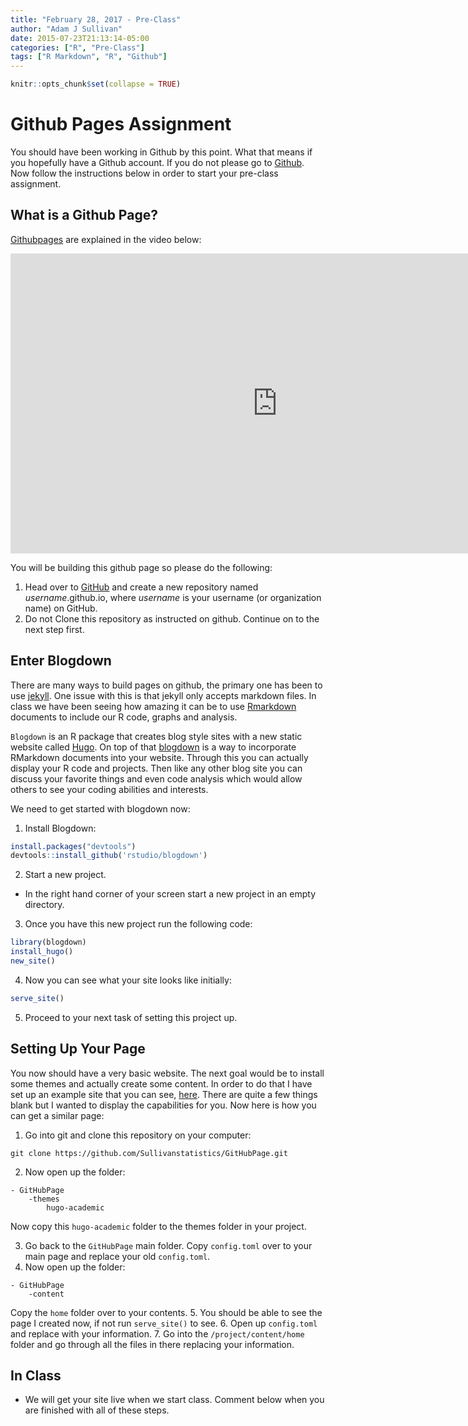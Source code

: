 ```yaml
---
title: "February 28, 2017 - Pre-Class"
author: "Adam J Sullivan"
date: 2015-07-23T21:13:14-05:00
categories: ["R", "Pre-Class"]
tags: ["R Markdown", "R", "Github"]
---
```


```r
knitr::opts_chunk$set(collapse = TRUE)
```


# Github Pages Assignment


You should have been working in Github by this point. What that means if you hopefully have a Github account. If you do not please go to [Github](https://github.com/join). Now follow the instructions below in order to start your pre-class assignment. 


## What is a Github Page?

[Githubpages](https://pages.github.com/) are explained in the video below:



<iframe width="853" height="480" src="https://www.youtube.com/embed/2MsN8gpT6jY" frameborder="0" allowfullscreen></iframe>


You will be building this github page so please do the following:


1. Head over to [GitHub](www.github.com) and create a new repository named *username*.github.io, where *username* is your username (or organization name) on GitHub.
2. Do not Clone this repository as instructed on github. Continue on to the next step first.


## Enter Blogdown

There are many ways to build pages on github, the primary one has been to use [jekyll](https://help.github.com/articles/about-github-pages-and-jekyll/). One issue with this is that jekyll only accepts markdown files. In class we have been seeing how amazing it can be to use [Rmarkdown](http://rmarkdown.rstudio.com) documents to include our R code, graphs and analysis. 

`Blogdown` is an R package that creates blog style sites with a new static website called [Hugo](https://gohugo.io/). On top of that [blogdown](https://github.com/rstudio/blogdown) is a way to incorporate RMarkdown documents into your website. Through this you can actually display your R code and projects. Then like any other blog site you can discuss your favorite things and even code analysis which would allow others to see your coding abilities and interests. 


We need to get started with blogdown now:

1. Install Blogdown:

```r
install.packages("devtools")
devtools::install_github('rstudio/blogdown')
```

2. Start a new project.
  - In the right hand corner of your screen start a new project in an empty directory. 

3.  Once you have this new project run the following code:

```r
library(blogdown)
install_hugo()
new_site()
```

4. Now you can see what your site looks like initially:

```r
serve_site()
```

5. Proceed to your next task of setting this project up. 




## Setting Up Your Page


You now should have a very basic website. The next goal would be to install some themes and actually create some content. In order to do that I have set up an example site that you can see, [here](https://www.sullivanstatistics.com/). There are quite a few things blank but I wanted to display the capabilities for you. Now here is how you can get a similar page:


1. Go into git and clone this repository on your computer:
```
git clone https://github.com/Sullivanstatistics/GitHubPage.git
```
2. Now open up the folder:
```
- GitHubPage
    -themes
        hugo-academic
```
Now copy this `hugo-academic`  folder to the themes folder in your project. 

3. Go back to the `GitHubPage` main folder. Copy `config.toml` over to your main page and replace your old `config.toml`.
4. Now open up the folder:
```
- GitHubPage
    -content
```
Copy the `home` folder over to your contents. 
5. You should be able to see the page I created now, if not run `serve_site()` to see. 
6. Open up `config.toml` and replace with your information. 
7. Go into the `/project/content/home` folder and go through all the files in there replacing your information. 



## In Class

- We will get your site live when we start class. Comment below when you are finished with all of these steps. 

